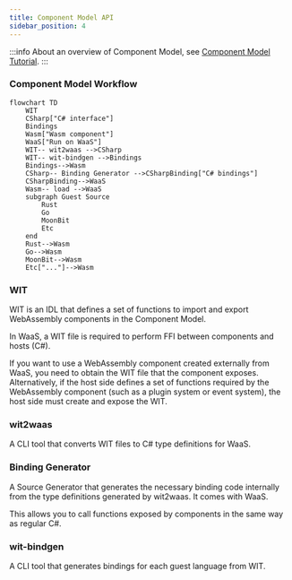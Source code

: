 ```yaml
---
title: Component Model API
sidebar_position: 4
---
```



:::info
About an overview of Component Model, see [Component Model Tutorial](./../getting-started/component-model).
:::

### Component Model Workflow

```mermaid
flowchart TD
    WIT
    CSharp["C# interface"]
    Bindings
    Wasm["Wasm component"]
    WaaS["Run on WaaS"]
    WIT-- wit2waas -->CSharp
    WIT-- wit-bindgen -->Bindings
    Bindings-->Wasm
    CSharp-- Binding Generator -->CSharpBinding["C# bindings"]
    CSharpBinding-->WaaS
    Wasm-- load -->WaaS
    subgraph Guest Source
        Rust
        Go
        MoonBit
        Etc
    end
    Rust-->Wasm
    Go-->Wasm
    MoonBit-->Wasm
    Etc["..."]-->Wasm
```

### WIT

WIT is an IDL that defines a set of functions to import and export WebAssembly components in the Component Model.

In WaaS, a WIT file is required to perform FFI between components and hosts (C#).

If you want to use a WebAssembly component created externally from WaaS, you need to obtain the WIT file that the component exposes.  
Alternatively, if the host side defines a set of functions required by the WebAssembly component (such as a plugin system or event system), the host side must create and expose the WIT.

### wit2waas

A CLI tool that converts WIT files to C# type definitions for WaaS.

### Binding Generator

A Source Generator that generates the necessary binding code internally from the type definitions generated by wit2waas. It comes with WaaS.

This allows you to call functions exposed by components in the same way as regular C#.

### wit-bindgen

A CLI tool that generates bindings for each guest language from WIT.


<DocCardList />